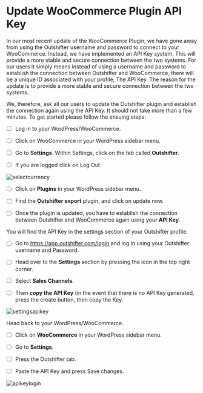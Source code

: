 # Update WooCommerce Plugin API Key

In our most recent update of the WooCommerce Plugin, we have gone away from
using the Outshifter username and password to connect to your WooCommerce.
Instead, we have implemented an API Key system. This will provide a more stable
and secure connection between the two systems. For our users it simply means
instead of using a username and password to establish the connection between
Outshifter and WooCommerce, there will be a unique ID associated with your
profile, The API Key. The reason for the update is to provide a more stable and
secure connection between the two systems.

We, therefore, ask all our users to update the Outshifter plugin and establish
the connection again using the API Key. It should not take more than a few
minutes. To get started please follow the ensuing steps:

- [ ] Log in to your WordPress/WooCommerce.

- [ ] Click on WooCommerce in your WordPress sidebar menu.

- [ ] Go to **Settings**. Within Settings, click on the tab called
      **Outshifter**.

- [ ] If you are logged click on Log Out.

![selectcurrency](/static/home/selectcurrency.png)

- [ ] Click on **Plugins** in your WordPress sidebar menu.

- [ ] Find the **Outshifter export** plugin, and click on update now.

- [ ] Once the plugin is updated, you have to establish the connection between
      Outshifter and WooCommerce again using your **API Key**.

You will find the API Key in the settings section of your Outshifter profile.

- [ ] Go to https://app.outshifter.com/login and log in using your Outshifter
      username and Password.

- [ ] Head over to the **Settings** section by pressing the icon in the top
      right corner.

- [ ] Select **Sales Channels**.

- [ ] Then **copy the API Key** (in the event that there is no API Key
      generated, press the create button, then copy the Key.

![settingsapikey](/static/home/settingsapikey.png)

Head back to your WordPress/WooCommerce.

- [ ] Click on **WooCommerce** in your WordPress sidebar menu.

- [ ] Go to **Settings**.

- [ ] Press the Outshifter tab.

- [ ] Paste the API Key and press Save changes.

![apikeylogin](/static/home/apikeylogin.png)
